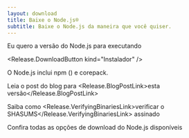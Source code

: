 ```yaml
---
layout: download
title: Baixe o Node.js®️
subtitle: Baixe o Node.js da maneira que você quiser.
---
```


<section>
  Eu quero a versão <Release.VersionDropdown /> do Node.js para <Release.OperatingSystemDropdown exclude={["LINUX"]} /> executando <Release.BitnessDropdown />

  <Release.DownloadButton kind="Instalador" />
</section>

<section>
  O Node.js inclui <LinkWithArrow href="https://npmjs.com">npm</LinkWithArrow> (<Release.NpmVersion />) e corepack.

Leia o post do blog para <Release.BlogPostLink>esta versão</Release.BlogPostLink>

Saiba como <Release.VerifyingBinariesLink>verificar o SHASUMS</Release.VerifyingBinariesLink> assinado

Confira todas as opções de download <LinkWithArrow href="https://nodejs.org/dist/">do Node.js disponíveis</LinkWithArrow>

</section>
